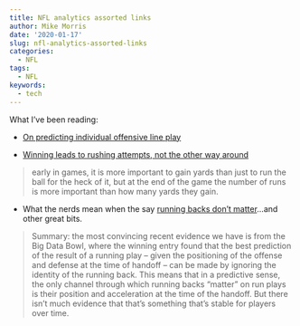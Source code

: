 ```yaml
---
title: NFL analytics assorted links
author: Mike Morris
date: '2020-01-17'
slug: nfl-analytics-assorted-links
categories:
  - NFL
tags:
  - NFL
keywords:
  - tech
---
```


<!--more-->

What I've been reading:

* [On predicting individual offensive line play](https://www.pff.com/news/nfl-true-pass-sets-and-their-importance-to-player-evaluation)

* [Winning leads to rushing attempts, not the other way around](https://www.footballoutsiders.com/stat-analysis/2003/establishment-clause)
 
>early in games, it is more important to gain yards than just to run the ball for the heck of it, but at the end of the game the number of runs is more important than how many yards they gain.

* What the nerds mean when the say [running backs don't matter](https://gist.github.com/guga31bb/f2a9b4e83539299405556e9ab5a36cec)...and other great bits.

> Summary: the most convincing recent evidence we have is from the Big Data Bowl, where the winning entry found that the best prediction of the result of a running play -- given the positioning of the offense and defense at the time of handoff -- can be made by ignoring the identity of the running back. This means that in a predictive sense, the only channel through which running backs "matter" on run plays is their position and acceleration at the time of the handoff. But there isn't much evidence that that's something that's stable for players over time.




